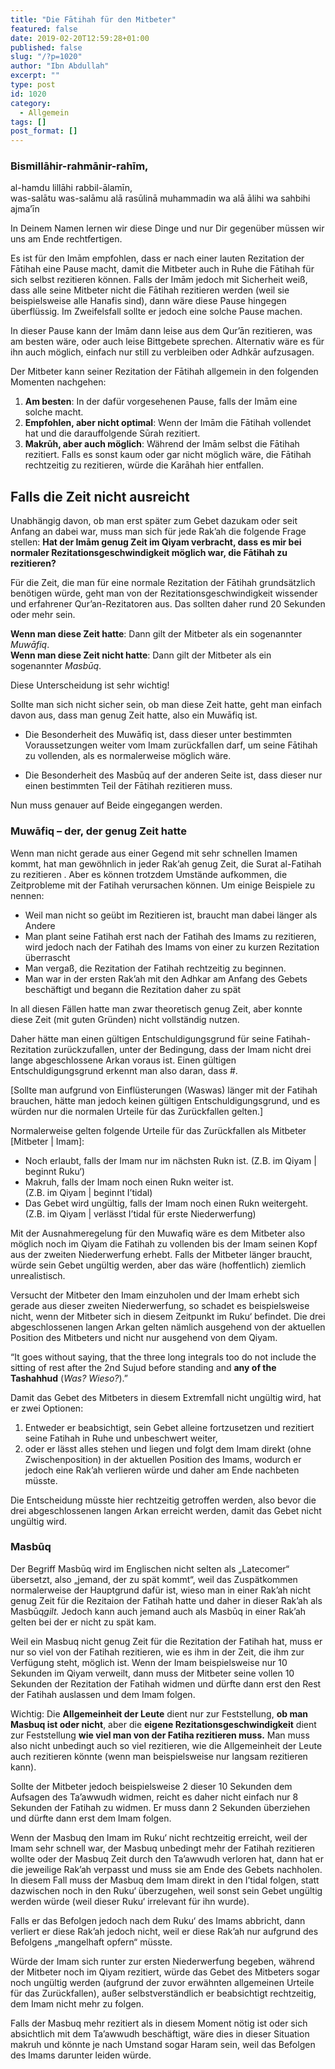 ```yaml
---
title: "Die Fātihah für den Mitbeter"
featured: false
date: 2019-02-20T12:59:28+01:00
published: false
slug: "/?p=1020"
author: "Ibn Abdullah"
excerpt: ""
type: post
id: 1020
category:
  - Allgemein
tags: []
post_format: []
---
```


### Bismillāhir-rahmānir-rahīm,

al-hamdu lillāhi rabbil-ālamīn,  
was-salātu was-salāmu alā rasūlinā muhammadin wa alā ālihi wa sahbihi ajma’īn

In Deinem Namen lernen wir diese Dinge und nur Dir gegenüber müssen wir uns am Ende rechtfertigen.

Es ist für den Imām empfohlen, dass er nach einer lauten Rezitation der Fātihah eine Pause macht, damit die Mitbeter auch in Ruhe die Fātihah für sich selbst rezitieren können. Falls der Imām jedoch mit Sicherheit weiß, dass alle seine Mitbeter nicht die Fātihah rezitieren werden (weil sie beispielsweise alle Hanafis sind), dann wäre diese Pause hingegen überflüssig. Im Zweifelsfall sollte er jedoch eine solche Pause machen.

In dieser Pause kann der Imām dann leise aus dem Qur’ān rezitieren, was am besten wäre, oder auch leise Bittgebete sprechen. Alternativ wäre es für ihn auch möglich, einfach nur still zu verbleiben oder Adhkār aufzusagen.

Der Mitbeter kann seiner Rezitation der Fātihah allgemein in den folgenden Momenten nachgehen:

1. **Am besten**: In der dafür vorgesehenen Pause, falls der Imām eine solche macht.
2. **Empfohlen, aber nicht optimal**: Wenn der Imām die Fātihah vollendet hat und die darauffolgende Sūrah rezitiert.
3. **Makrūh, aber auch möglich**: Während der Imām selbst die Fātihah rezitiert. Falls es sonst kaum oder gar nicht möglich wäre, die Fātihah rechtzeitig zu rezitieren, würde die Karāhah hier entfallen.

## Falls die Zeit nicht ausreicht

Unabhängig davon, ob man erst später zum Gebet dazukam oder seit Anfang an dabei war, muss man sich für jede Rak’ah die folgende Frage stellen: **Hat der Imām genug Zeit im Qiyam verbracht, dass es mir bei normaler Rezitationsgeschwindigkeit möglich war, die Fātihah zu rezitieren?**

Für die Zeit, die man für eine normale Rezitation der Fātihah grundsätzlich benötigen würde, geht man von der Rezitationsgeschwindigkeit wissender und erfahrener Qur’an-Rezitatoren aus. Das sollten daher rund 20 Sekunden oder mehr sein.

**Wenn man diese Zeit hatte**: Dann gilt der Mitbeter als ein sogenannter _Muwāfiq_.  
**Wenn man diese Zeit nicht hatte**: Dann gilt der Mitbeter als ein sogenannter _Masbūq_.

Diese Unterscheidung ist sehr wichtig!

Sollte man sich nicht sicher sein, ob man diese Zeit hatte, geht man einfach davon aus, dass man genug Zeit hatte, also ein Muwāfiq ist.

- Die Besonderheit des Muwāfiq ist, dass dieser unter bestimmten Voraussetzungen weiter vom Imam zurückfallen darf, um seine Fātihah zu vollenden, als es normalerweise möglich wäre.

- Die Besonderheit des Masbūq auf der anderen Seite ist, dass dieser nur einen bestimmten Teil der Fātihah rezitieren muss.

Nun muss genauer auf Beide eingegangen werden.

### Muwāfiq – der, der genug Zeit hatte

Wenn man nicht gerade aus einer Gegend mit sehr schnellen Imamen kommt, hat man gewöhnlich in jeder Rak’ah genug Zeit, die Surat al-Fatihah zu rezitieren . Aber es können trotzdem Umstände aufkommen, die Zeitprobleme mit der Fatihah verursachen können. Um einige Beispiele zu nennen:

- Weil man nicht so geübt im Rezitieren ist, braucht man dabei länger als Andere
- Man plant seine Fatihah erst nach der Fatihah des Imams zu rezitieren, wird jedoch nach der Fatihah des Imams von einer zu kurzen Rezitation überrascht
- Man vergaß, die Rezitation der Fatihah rechtzeitig zu beginnen.
- Man war in der ersten Rak’ah mit den Adhkar am Anfang des Gebets beschäftigt und begann die Rezitation daher zu spät

In all diesen Fällen hatte man zwar theoretisch genug Zeit, aber konnte diese Zeit (mit guten Gründen) nicht vollständig nutzen.

Daher hätte man einen gültigen Entschuldigungsgrund für seine Fatihah-Rezitation zurückzufallen, unter der Bedingung, dass der Imam nicht drei lange abgeschlossene Arkan voraus ist. Einen gültigen Entschuldigungsgrund erkennt man also daran, dass #.

\[Sollte man aufgrund von Einflüsterungen (Waswas) länger mit der Fatihah brauchen, hätte man jedoch keinen gültigen Entschuldigungsgrund, und es würden nur die normalen Urteile für das Zurückfallen gelten.\]

Normalerweise gelten folgende Urteile für das Zurückfallen als Mitbeter \[Mitbeter | Imam\]:

- Noch erlaubt, falls der Imam nur im nächsten Rukn ist. (Z.B. im Qiyam | beginnt Ruku‘)
- Makruh, falls der Imam noch einen Rukn weiter ist.  
  (Z.B. im Qiyam | beginnt I’tidal)
- Das Gebet wird ungültig, falls der Imam noch einen Rukn weitergeht.  
  (Z.B. im Qiyam | verlässt I’tidal für erste Niederwerfung)

Mit der Ausnahmeregelung für den Muwafiq wäre es dem Mitbeter also möglich noch im Qiyam die Fatihah zu vollenden bis der Imam seinen Kopf aus der zweiten Niederwerfung erhebt. Falls der Mitbeter länger braucht, würde sein Gebet ungültig werden, aber das wäre (hoffentlich) ziemlich unrealistisch.

Versucht der Mitbeter den Imam einzuholen und der Imam erhebt sich gerade aus dieser zweiten Niederwerfung, so schadet es beispielsweise nicht, wenn der Mitbeter sich in diesem Zeitpunkt im Ruku‘ befindet. Die drei abgeschlossenen langen Arkan gelten nämlich ausgehend von der aktuellen Position des Mitbeters und nicht nur ausgehend von dem Qiyam.

“It goes without saying, that the three long integrals too do not include the sitting of rest after the 2nd Sujud before standing and **any of the** **Tashahhud** (_Was?_ _Wieso?_).”

Damit das Gebet des Mitbeters in diesem Extremfall nicht ungültig wird, hat er zwei Optionen:

1. Entweder er beabsichtigt, sein Gebet alleine fortzusetzen und rezitiert seine Fatihah in Ruhe und unbeschwert weiter,
2. oder er lässt alles stehen und liegen und folgt dem Imam direkt (ohne Zwischenposition) in der aktuellen Position des Imams, wodurch er jedoch eine Rak’ah verlieren würde und daher am Ende nachbeten müsste.

Die Entscheidung müsste hier rechtzeitig getroffen werden, also bevor die drei abgeschlossenen langen Arkan erreicht werden, damit das Gebet nicht ungültig wird.

### Masbūq

Der Begriff Masbūq wird im Englischen nicht selten als „Latecomer“ übersetzt, also „jemand, der zu spät kommt“, weil das Zuspätkommen normalerweise der Hauptgrund dafür ist, wieso man in einer Rak’ah nicht genug Zeit für die Rezitaion der Fatihah hatte und daher in dieser Rak’ah als Masbūq*gilt.* Jedoch kann auch jemand auch als Masbūq in einer Rak’ah gelten bei der er nicht zu spät kam.

Weil ein Masbuq nicht genug Zeit für die Rezitation der Fatihah hat, muss er nur so viel von der Fatihah rezitieren, wie es ihm in der Zeit, die ihm zur Verfügung steht, möglich ist. Wenn der Imam beispielsweise nur 10 Sekunden im Qiyam verweilt, dann muss der Mitbeter seine vollen 10 Sekunden der Rezitation der Fatihah widmen und dürfte dann erst den Rest der Fatihah auslassen und dem Imam folgen.

Wichtig: Die **Allgemeinheit der Leute** dient nur zur Feststellung, **ob man Masbuq ist oder nicht**, aber die **eigene Rezitationsgeschwindigkeit** dient zur Feststellung **wie viel man von der Fatiha rezitieren muss.** Man muss also nicht unbedingt auch so viel rezitieren, wie die Allgemeinheit der Leute auch rezitieren könnte (wenn man beispielsweise nur langsam rezitieren kann).

Sollte der Mitbeter jedoch beispielsweise 2 dieser 10 Sekunden dem Aufsagen des Ta’awwudh widmen, reicht es daher nicht einfach nur 8 Sekunden der Fatihah zu widmen. Er muss dann 2 Sekunden überziehen und dürfte dann erst dem Imam folgen.

Wenn der Masbuq den Imam im Ruku‘ nicht rechtzeitig erreicht, weil der Imam sehr schnell war, der Masbuq unbedingt mehr der Fatihah rezitieren wollte oder der Masbuq Zeit durch den Ta’awwudh verloren hat, dann hat er die jeweilige Rak’ah verpasst und muss sie am Ende des Gebets nachholen. In diesem Fall muss der Masbuq dem Imam direkt in den I’tidal folgen, statt dazwischen noch in den Ruku‘ überzugehen, weil sonst sein Gebet ungültig werden würde (weil dieser Ruku‘ irrelevant für ihn wurde).

Falls er das Befolgen jedoch nach dem Ruku‘ des Imams abbricht, dann verliert er diese Rak’ah jedoch nicht, weil er diese Rak’ah nur aufgrund des Befolgens „mangelhaft opfern“ müsste.

Würde der Imam sich runter zur ersten Niederwerfung begeben, während der Mitbeter noch im Qiyam rezitiert, würde das Gebet des Mitbeters sogar noch ungültig werden (aufgrund der zuvor erwähnten allgemeinen Urteile für das Zurückfallen), außer selbstverständlich er beabsichtigt rechtzeitig, dem Imam nicht mehr zu folgen.

Falls der Masbuq mehr rezitiert als in diesem Moment nötig ist oder sich absichtlich mit dem Ta’awwudh beschäftigt, wäre dies in dieser Situation makruh und könnte je nach Umstand sogar Haram sein, weil das Befolgen des Imams darunter leiden würde.

